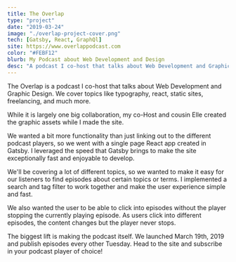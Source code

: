 ```yaml
---
title: The Overlap
type: "project"
date: "2019-03-24"
image: "./overlap-project-cover.png"
tech: [Gatsby, React, GraphQl]
site: https://www.overlappodcast.com
color: "#FEBF12"
blurb: My Podcast about Web Development and Design
desc: "A podcast I co-host that talks about Web Development and Graphic Design. We cover topics like typography, react, static sites, freelancing, and much more."
---
```


The Overlap is a podcast I co-host that talks about Web Development and Graphic Design. We cover topics like typography, react, static sites, freelancing, and much more.

While it is largely one big collaboration, my co-Host and cousin Elle created the graphic assets while I made the site.

We wanted a bit more functionality than just linking out to the different podcast players, so we went with a single page React app created in Gatsby. I leveraged the speed that Gatsby brings to make the site exceptionally fast and enjoyable to develop.

We'll be covering a lot of different topics, so we wanted to make it easy for our listeners to find episodes about certain topics or terms. I implemented a search and tag filter to work together and make the user experience simple and fast.

We also wanted the user to be able to click into episodes without the player stopping the currently playing episode. As users click into different episodes, the content changes but the player never stops.

The biggest lift is making the podcast itself. We launched March 19th, 2019 and publish episodes every other Tuesday. Head to the site and subscribe in your podcast player of choice!